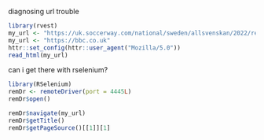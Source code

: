 diagnosing url trouble

```r
library(rvest)
my_url <- "https://uk.soccerway.com/national/sweden/allsvenskan/2022/regular-season/r67029/"
my_url <- "https://bbc.co.uk"
httr::set_config(httr::user_agent("Mozilla/5.0"))
read_html(my_url)
```

can i get there with rselenium?

```r
library(RSelenium)
remDr <- remoteDriver(port = 4445L)
remDr$open()
```

```r
remDr$navigate(my_url)
remDr$getTitle()
remDr$getPageSource()[[1]][1]
```

